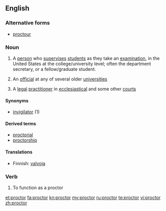 {{also|Proctor}}
==English==

{{wikipedia}}

===Alternative forms===
* [[proctour]] {{qualifier|obsolete}}

===Noun===
{{en-noun}}

# {{US}} A [[person]] who [[supervise]]s [[student]]s as they take an [[examination]], in the United States at the college/university level; often the department secretary, or a fellow/graduate student.
# {{UK}} An [[official]] at any of several older [[university|universities]]
# {{British|legal}} A [[legal]] [[practitioner]] in [[ecclesiastical]] and some other [[court]]s

====Synonyms====
* [[invigilator]] (1)

====Derived terms====
*[[proctorial]]
*[[proctorship]]

====Translations====
{{rfc-trans}}
{{trans-top|}}
* Finnish: [[valvoja]]
{{trans-mid}}
{{trans-bottom}}

===Verb===
{{en-verb}}

# {{US}} To function as a proctor

[[et:proctor]]
[[fa:proctor]]
[[kn:proctor]]
[[my:proctor]]
[[ru:proctor]]
[[te:proctor]]
[[vi:proctor]]
[[zh:proctor]]